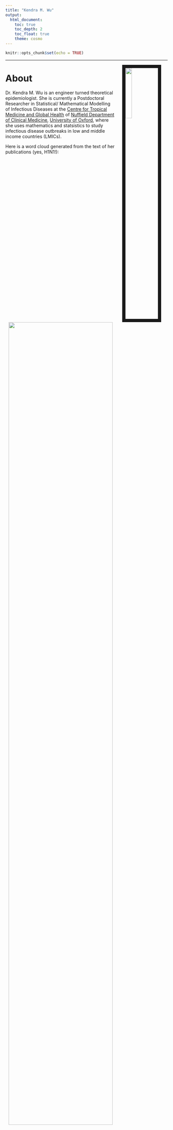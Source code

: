 ```yaml
---
title: "Kendra M. Wu"
output: 
  html_document:
    toc: true
    toc_depth: 2
    toc_float: true
    theme: cosmo
---
```


```r
knitr::opts_chunk$set(echo = TRUE)
```

---
<img src="figures/my_photo.jpg" style="width:20%; border:10px solid; margin-right: 20px; margin-left: 20px" align="right">

# About
Dr. Kendra M. Wu is an engineer turned theoretical epidemiologist. She is currently a Postdoctoral Researcher in Statistical/ Mathematical Modelling of Infectious Diseases at the [Centre for Tropical Medicine and Global Health](https://www.tropicalmedicine.ox.ac.uk) of [Nuffield Department of Clinical Medicine](https://www.ndm.ox.ac.uk), [University of Oxford](http://www.ox.ac.uk), where she uses mathematics and statsistics to study infectious disease outbreaks in low and middle income countries (LMICs). 

Here is a word cloud generated from the text of her publications (yes, H1N1!):
<img src="figures/wordcloud.jpg" style="width:80%; border:0px solid; margin-right: 10px; margin-left: 10px" align="centre">


# Research Interests
* Infectious disease epidemiology and control
* Outbreak analysis and response
* Emerging infections
* Disease transmission dynamics
* Mathematical modelling
* Evolution of pathogens
* Global health

# Current Project
* ADAGIO